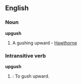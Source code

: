==English==

===Noun===
'''upgush'''

# A gushing upward - [[Hawthorne]]

===Intransitive verb===
{{rfc-trverb|Intransitive verb}}
'''upgush'''

# {{obsolete}}: To gush upward.